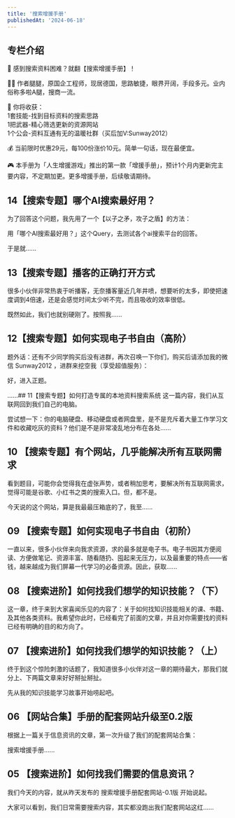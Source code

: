 ```yaml
---
title: '搜索增援手册'
publishedAt: '2024-06-18'
---
```


## 专栏介绍

🚀 感到搜索资料困难？就翻【搜索增援手册】！  
  
🧑🏻 作者腿腿，原国企工程师，现居德国，思路敏捷，眼界开阔，手段多元。业内俗称多啦A腿，搜商一流。  
  
🎁 你将收获：  
1套技能-找到目标资料的搜索思路  
1把武器-精心筛选更新的资源网站  
1个公会-资料互通有无的温暖社群（买后加V:Sunway2012）  
  
💰 当前限时优惠29元，每100份涨价10元。简单一句话，现在最便宜。  
  
🎮 本手册为「人生增援游戏」推出的第一款「增援手册」，预计1个月内更新完主要内容，不定期加更。更多增援手册，后续敬请期待。

## 14【搜索专题】哪个AI搜索最好用？
为了回答这个问题，我先用了一个【以子之矛，攻子之盾】的方法：

用「哪个AI搜索最好用？」这个Query，去测试各个ai搜索平台的回答。

于是就......

## 13【搜索专题】播客的正确打开方式
很多小伙伴非常热衷于听播客，无奈播客量近几年井喷，想要听的太多，即使把速度调到4倍速，还是会感觉时间太少听不完，而且吸收的效率很低。

既然如此，我们也就别硬刚了。按照我......

## 12【搜索专题】如何实现电子书自由（高阶）
题外话：还有不少同学购买后没有进群，再次召唤一下你们，购买后请添加我的微信 Sunway2012 ，进群来挖空我（享受超值服务）：

好，进入正题。

......## 11【搜索专题】如何打造专属的本地资料搜索系统
这一篇内容，我们从互联网回到我们自己的电脑。

尝试想一下：你的电脑硬盘、移动硬盘或者网盘里，是不是充斥着大量工作学习文件和收藏吃灰的资料？他们是不是非常凌乱地分布在各处......

## 10 【搜索专题】有个网站，几乎能解决所有互联网需求
看到题目，可能你会觉得我在虚张声势，或者稍加思考，要解决所有互联网需求，觉得可能是谷歌、小红书之类的搜索入口。但，都不是。

今天说的这个网站，算是我最最压箱底的了，我至......

## 09 【搜索专题】如何实现电子书自由（初阶）
一直以来，很多小伙伴来向我求资源，求的最多就是电子书。电子书因其方便阅读、方便做笔记、资源丰富、随看随扔、囤起来无压力，以及最重要的特点——省钱，越来越成为我们屏幕一代学习的必备资源。因此，获取......

## 08 【搜索进阶】如何找我们想学的知识技能？（下）
这一章，终于来到大家喜闻乐见的内容了：关于如何找知识技能相关的课、书籍、及其他各类资料。我希望你此时，已经看完了前面的文章，并且对你需要找的资料已经有明确的目的和方向了。

## 07 【搜索进阶】如何找我们想学的知识技能？（上）
终于到这个惊险刺激的话题了，我知道很多小伙伴对这一章的期待最大，那我们就分上、下两篇文章来好好掰扯掰扯。

先从我的知识技能学习故事开始唠起吧。

## 06 【网站合集】手册的配套网站升级至0.2版
根据上一篇关于信息资讯的文章，第一次升级了我们的配套网站合集：

⁡⁢‬⁡​​⁢⁢‬‌‍​‬​⁢​⁤⁡​⁡⁢⁤⁢⁡‍⁡‌﻿⁢‍⁣‌‬‌⁤‌⁡‌⁤⁢​‬‌‍​⁢搜索增援手册......

## 05 【搜索进阶】如何找我们需要的信息资讯？
我们今天的内容，就从昨天发布的 搜索增援手册配套网站-0.1版 开始说起。

大家可以看到，我们日常需要搜索内容，其实都没跑出我们配套网站这红......

